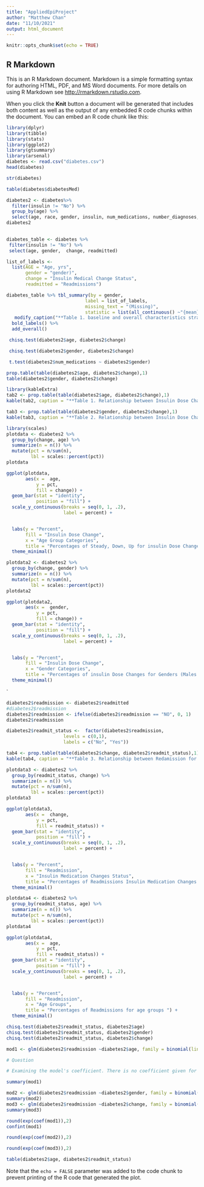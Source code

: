 ```yaml
---
title: "AppliedEpiProject"
author: "Matthew Chan"
date: "11/10/2021"
output: html_document
---
```


```r
knitr::opts_chunk$set(echo = TRUE)
```

## R Markdown

This is an R Markdown document. Markdown is a simple formatting syntax for authoring HTML, PDF, and MS Word documents. For more details on using R Markdown see <http://rmarkdown.rstudio.com>.

When you click the **Knit** button a document will be generated that includes both content as well as the output of any embedded R code chunks within the document. You can embed an R code chunk like this:

```r
library(dplyr)
library(tibble)
library(stats)
library(ggplot2)
library(gtsummary)
library(arsenal)
diabetes <- read.csv("diabetes.csv")
head(diabetes)
```
```r
str(diabetes)
```
 
```r
table(diabetes$diabetesMed)
```
```r
diabetes2 <- diabetes%>%
  filter(insulin != "No") %>%
  group_by(age) %>%
  select(age, race, gender, insulin, num_medications, number_diagnoses, number_outpatient, diabetesMed,time_in_hospital, change, readmitted)
diabetes2
  
```

```r

diabetes_table <- diabetes %>% 
 filter(insulin != "No") %>%
 select(age, gender,  change, readmitted)

list_of_labels <-
  list(AGE = "Age, yrs",
       gender = "gender)",
       change = "Insulin Medical Change Status",
       readmitted = "Readmissions")

diabetes_table %>% tbl_summary(by = gender,
                             label = list_of_labels,
                             missing_text = "(Missing)",
                             statistic = list(all_continuous() ~"{mean} ({sd})", all_categorical() ~ "{n} ({p}%)")) %>%
   modify_caption("**Table 1. baseline and overall characteristics stratified by age group**") %>%
  bold_labels() %>%
  add_overall()  
```

```r
 chisq.test(diabetes2$age, diabetes2$change)
```
```r
 chisq.test(diabetes2$gender, diabetes2$change)
```

```r
 t.test(diabetes2$num_medications ~ diabetes2$gender)
```
```r
prop.table(table(diabetes2$age, diabetes2$change),1)
table(diabetes2$gender, diabetes2$change)
```

 
 


```r
library(kableExtra)
tab2 <- prop.table(table(diabetes2$age, diabetes2$change),1)
kable(tab2, caption = "**Table 1. Relationship between Insulin Dose Changes for different Age groups **" , align = 'c', booktabs= TRUE, "pipe")
```
```r
tab3 <- prop.table(table(diabetes2$gender, diabetes2$change),1)
kable(tab3, caption = "**Table 2. Relationship between Insulin Dose Changes for different Genders **" , align = 'c', booktabs= TRUE, "pipe")
```

```r
library(scales)
plotdata <- diabetes2 %>%
  group_by(change, age) %>%
  summarize(n = n()) %>% 
  mutate(pct = n/sum(n),
         lbl = scales::percent(pct))
plotdata
```

```r
ggplot(plotdata, 
       aes(x =  age,
           y = pct,
           fill = change)) + 
  geom_bar(stat = "identity",
           position = "fill") +
  scale_y_continuous(breaks = seq(0, 1, .2), 
                     label = percent) +


  labs(y = "Percent", 
       fill = "Insulin Dose Change",
       x = "Age Group Categories",
       title = "Percentages of Steady, Down, Up for insulin Dose Changes for Different Ages ") +
  theme_minimal()
```
```r
plotdata2 <- diabetes2 %>%
  group_by(change, gender) %>%
  summarize(n = n()) %>% 
  mutate(pct = n/sum(n),
         lbl = scales::percent(pct))
plotdata2
```
```r
ggplot(plotdata2, 
       aes(x =  gender,
           y = pct,
           fill = change)) + 
  geom_bar(stat = "identity",
           position = "fill") +
  scale_y_continuous(breaks = seq(0, 1, .2), 
                     label = percent) +


  labs(y = "Percent", 
       fill = "Insulin Dose Change",
       x = "Gender Categories",
       title = "Percentages of insulin Dose Changes for Genders (Males and Females) ") +
  theme_minimal()
```
 
 
 `
 
```r
diabetes2$readmission <- diabetes2$readmitted
#diabetes2$readmission 
diabetes2$readmission <- ifelse(diabetes2$readmission == "NO", 0, 1)
diabetes2$readmission
```
```r
diabetes2$readmit_status <-  factor(diabetes2$readmission,
                     levels = c(0,1),
                     labels = c("No", "Yes"))

```
 
```r
tab4 <- prop.table(table(diabetes2$change, diabetes2$readmit_status),1)
kable(tab4, caption = "**Table 3. Relationship between Redamission for Insulin Medical Changes **" , align = 'c', booktabs= TRUE, "pipe")
```
 
 
```r
plotdata3 <- diabetes2 %>%
  group_by(readmit_status, change) %>%
  summarize(n = n()) %>% 
  mutate(pct = n/sum(n),
         lbl = scales::percent(pct))
plotdata3
```
 
```r
ggplot(plotdata3, 
       aes(x =  change,
           y = pct,
           fill = readmit_status)) + 
  geom_bar(stat = "identity",
           position = "fill") +
  scale_y_continuous(breaks = seq(0, 1, .2), 
                     label = percent) +


  labs(y = "Percent", 
       fill = "Readmission",
       x = "Insulin Medication Changes Status",
       title = "Percentages of Readmissions Insulin Medication Changes ") +
  theme_minimal()
```
```r
plotdata4 <- diabetes2 %>%
  group_by(readmit_status, age) %>%
  summarize(n = n()) %>% 
  mutate(pct = n/sum(n),
         lbl = scales::percent(pct))
plotdata4
```
```r
ggplot(plotdata4, 
       aes(x =  age,
           y = pct,
           fill = readmit_status)) + 
  geom_bar(stat = "identity",
           position = "fill") +
  scale_y_continuous(breaks = seq(0, 1, .2), 
                     label = percent) +


  labs(y = "Percent", 
       fill = "Readmission",
       x = "Age Groups",
       title = "Percentages of Readmissions for age groups ") +
  theme_minimal()
```
```r
chisq.test(diabetes2$readmit_status, diabetes2$age)
chisq.test(diabetes2$readmit_status, diabetes2$gender)
chisq.test(diabetes2$readmit_status, diabetes2$change)
```
 
```r
mod1 <- glm(diabetes2$readmission ~diabetes2$age, family = binomial(link = logit), diabetes2)

# Question 

# Examining the model's coefficient. There is no coefficient given for the lowest level of alcohol use because the lowest level is being used as a reference group. 

summary(mod1)

mod2 <- glm(diabetes2$readmission ~diabetes2$gender, family = binomial(link = logit), diabetes2)
summary(mod2)
mod3 <- glm(diabetes2$readmission ~diabetes2$change, family = binomial(link = logit), diabetes2)
summary(mod3)
```
```r
round(exp(coef(mod1)),2)
confint(mod1)
```


```r
round(exp(coef(mod2)),2)
```

```r
round(exp(coef(mod3)),2)
```
```r
table(diabetes2$age, diabetes2$readmit_status)
```


Note that the `echo = FALSE` parameter was added to the code chunk to prevent printing of the R code that generated the plot.
